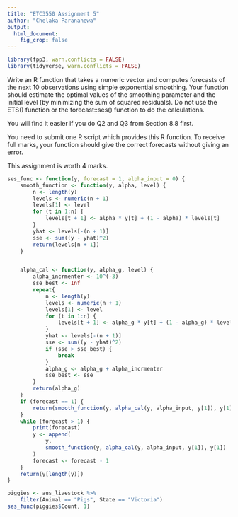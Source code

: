 ```yaml
---
title: "ETC3550 Assignment 5"
author: "Chelaka Paranahewa"
output: 
  html_document:
    fig_crop: false
---
```


```r
library(fpp3, warn.conflicts = FALSE)
library(tidyverse, warn.conflicts = FALSE)
```

Write an R function that takes a numeric vector and computes forecasts of the next 10 observations using simple exponential smoothing. Your function should estimate the optimal values of the smoothing parameter and the initial level (by minimizing the sum of squared residuals). Do not use the ETS() function or the forecast::ses() function to do the calculations.

You will find it easier if you do Q2 and Q3 from Section 8.8 first.

You need to submit one R script which provides this R function. To receive full marks, your function should give the correct forecasts without giving an error.

This assignment is worth 4 marks.

```r
ses_func <- function(y, forecast = 1, alpha_input = 0) {
    smooth_function <- function(y, alpha, level) {
        n <- length(y)
        levels <- numeric(n + 1)
        levels[1] <- level
        for (t in 1:n) {
            levels[t + 1] <- alpha * y[t] + (1 - alpha) * levels[t]
        }
        yhat <- levels[-(n + 1)]
        sse <- sum((y - yhat)^2)
        return(levels[n + 1])
    }


    alpha_cal <- function(y, alpha_g, level) {
        alpha_incrmenter <- 10^(-3)
        sse_best <- Inf
        repeat{
            n <- length(y)
            levels <- numeric(n + 1)
            levels[1] <- level
            for (t in 1:n) {
                levels[t + 1] <- alpha_g * y[t] + (1 - alpha_g) * levels[t]
            }
            yhat <- levels[-(n + 1)]
            sse <- sum((y - yhat)^2)
            if (sse > sse_best) {
                break
            }
            alpha_g <- alpha_g + alpha_incrmenter
            sse_best <- sse
        }
        return(alpha_g)
    }
    if (forecast == 1) {
        return(smooth_function(y, alpha_cal(y, alpha_input, y[1]), y[1]))
    }
    while (forecast > 1) {
        print(forecast)
        y <- append(
            y,
            smooth_function(y, alpha_cal(y, alpha_input, y[1]), y[1])
        )
        forecast <- forecast - 1
    }
    return(y[length(y)])
}
```

```r
piggies <- aus_livestock %>%
    filter(Animal == "Pigs", State == "Victoria")
ses_func(piggies$Count, 1)
```